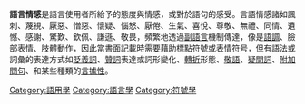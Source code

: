 {{unreferenced|time=2010-06-14T16:01:17+00:00}}
'''語言情感'''是語言使用者所給予的態度與情感，或對於語句的感受。言語情感諸如諷刺、蔑視、厭惡、憎惡、懷疑、惱怒、厭倦、生氣、喜悅、尊敬、無禮、同情、遺憾、感謝、驚歎、欽佩、謙遜、敬畏，頻繁地透過[[副語言|副語言]]機制傳達，像是[[語調|語調]]、臉部表情、肢體動作，因此當書面記載時需要藉助標點符號或[[表情符号|表情符号]]，但有語法或詞彙的表達方式如[[貶義詞|貶義詞]]、[[贊詞|贊詞]]表達或詞形變化、[[轉折|轉折]]形態、[[敬語|敬語]]、[[疑問詞|疑問詞]]、[[附加問句|附加問句]]、和某些種類的[[言據性|言據性]]。

[[Category:語用學|Category:語用學]]
[[Category:語言學|Category:語言學]]
[[Category:符號學|Category:符號學]]
{{lang-stub}}